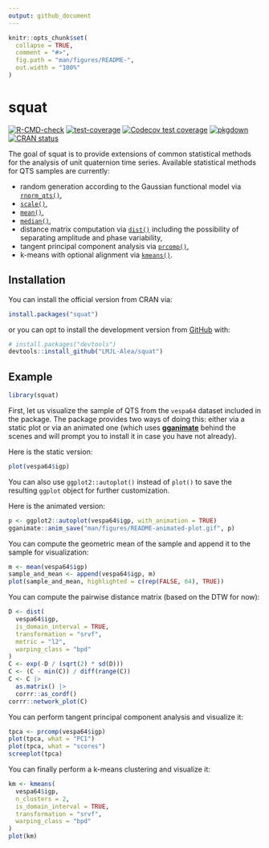 ```yaml
---
output: github_document
---
```


<!-- README.md is generated from README.Rmd. Please edit that file -->

```r
knitr::opts_chunk$set(
  collapse = TRUE,
  comment = "#>",
  fig.path = "man/figures/README-",
  out.width = "100%"
)
```

# squat

<!-- badges: start -->
[![R-CMD-check](https://github.com/LMJL-Alea/squat/actions/workflows/R-CMD-check.yaml/badge.svg)](https://github.com/LMJL-Alea/squat/actions/workflows/R-CMD-check.yaml)
[![test-coverage](https://github.com/LMJL-Alea/squat/workflows/test-coverage/badge.svg)](https://github.com/LMJL-Alea/squat/actions)
[![Codecov test coverage](https://codecov.io/gh/LMJL-Alea/squat/graph/badge.svg)](https://app.codecov.io/gh/LMJL-Alea/squat)
[![pkgdown](https://github.com/LMJL-Alea/squat/workflows/pkgdown/badge.svg)](https://github.com/LMJL-Alea/squat/actions)
[![CRAN status](https://www.r-pkg.org/badges/version/squat)](https://CRAN.R-project.org/package=squat)
<!-- badges: end -->

The goal of squat is to provide extensions of common statistical methods for the
analysis of unit quaternion time series. Available statistical methods for QTS 
samples are currently: 

* random generation according to the Gaussian functional model via 
[`rnorm_qts()`](https://lmjl-alea.github.io/squat/reference/rnorm_qts.html), 
* [`scale()`](https://lmjl-alea.github.io/squat/reference/scale.html), 
* [`mean()`](https://lmjl-alea.github.io/squat/reference/mean.qts_sample.html), 
* [`median()`](https://lmjl-alea.github.io/squat/reference/median.qts_sample.html),
* distance matrix computation via 
[`dist()`](https://lmjl-alea.github.io/squat/reference/dist.html) including the 
possibility of separating amplitude and phase variability,
* tangent principal component analysis via [`prcomp()`](https://lmjl-alea.github.io/squat/reference/prcomp.qts_sample.html),
* k-means with optional alignment via [`kmeans()`](https://lmjl-alea.github.io/squat/reference/kmeans.html).

## Installation

You can install the official version from CRAN via:
``` r
install.packages("squat")
```
or you can opt to install the development version from [GitHub](https://github.com/) with:
``` r
# install.packages("devtools")
devtools::install_github("LMJL-Alea/squat")
```

## Example

```r
library(squat)
```

First, let us visualize the sample of QTS from the `vespa64` dataset included in the package. The package provides two ways of doing this: either via a static plot or via an animated one (which uses [**gganimate**](https://gganimate.com) behind the scenes and will prompt you to install it in case you have not already).

Here is the static version:
```r
plot(vespa64$igp)
```

You can also use `ggplot2::autoplot()` instead of `plot()` to save the resulting `ggplot` object for further customization.

Here is the animated version:
```r
p <- ggplot2::autoplot(vespa64$igp, with_animation = TRUE)
gganimate::anim_save("man/figures/README-animated-plot.gif", p)
```

You can compute the geometric mean of the sample and append it to the sample for visualization:

```r
m <- mean(vespa64$igp)
sample_and_mean <- append(vespa64$igp, m)
plot(sample_and_mean, highlighted = c(rep(FALSE, 64), TRUE))
```

You can compute the pairwise distance matrix (based on the DTW for now):
```r
D <- dist(
  vespa64$igp,
  is_domain_interval = TRUE,
  transformation = "srvf",
  metric = "l2",
  warping_class = "bpd"
)
C <- exp(-D / (sqrt(2) * sd(D)))
C <- (C - min(C)) / diff(range(C))
C <- C |> 
  as.matrix() |> 
  corrr::as_cordf()
corrr::network_plot(C)
```

You can perform tangent principal component analysis and visualize it:
```r
tpca <- prcomp(vespa64$igp)
plot(tpca, what = "PC1")
plot(tpca, what = "scores")
screeplot(tpca)
```

You can finally perform a k-means clustering and visualize it:
```r
km <- kmeans(
  vespa64$igp,
  n_clusters = 2,
  is_domain_interval = TRUE,
  transformation = "srvf",
  warping_class = "bpd"
)
plot(km)
```
